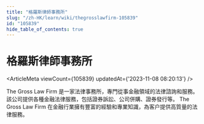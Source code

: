 ```yaml
---
title: "格羅斯律師事務所"
slug: "/zh-HK/learn/wiki/thegrosslawfirm-105839"
id: "105839"
hide_table_of_contents: true
---
```



<Breadcrumbs current="格羅斯律師事務所" />

# 格羅斯律師事務所

<ArticleMeta viewCount={105839} updatedAt={'2023-11-08 08:20:13'} />
<div className='border-solid border-b border-t-0 my-4 border-[var(--ifm-color-gray-300)]' />

The Gross Law Firm 是一家法律事務所，專門從事金融領域的法律諮詢和服務。該公司提供各種金融法律服務，包括證券訴訟、公司併購、證券發行等。 The Gross Law Firm 在金融行業擁有豐富的經驗和專業知識，為客户提供高質量的法律服務。
